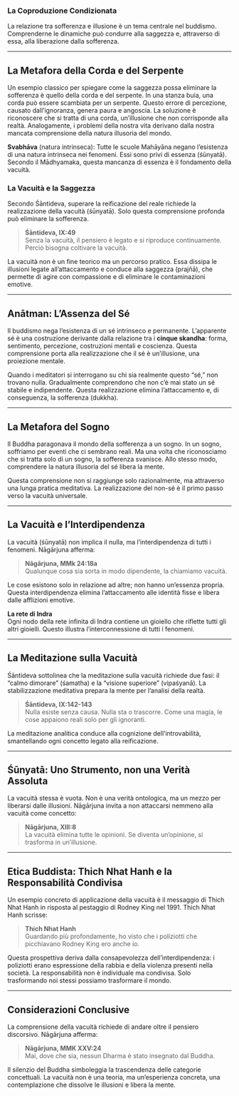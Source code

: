 ### La Coproduzione Condizionata {#sec-dream}

La relazione tra sofferenza e illusione è un tema centrale nel buddismo. Comprenderne le dinamiche può condurre alla saggezza e, attraverso di essa, alla liberazione dalla sofferenza.

---

## La Metafora della Corda e del Serpente

Un esempio classico per spiegare come la saggezza possa eliminare la sofferenza è quello della corda e del serpente. In una stanza buia, una corda può essere scambiata per un serpente. Questo errore di percezione, causato dall’ignoranza, genera paura e angoscia. La soluzione è riconoscere che si tratta di una corda, un’illusione che non corrisponde alla realtà. Analogamente, i problemi della nostra vita derivano dalla nostra mancata comprensione della natura illusoria del mondo.

::: {.callout-note}
**Svabhāva** (natura intrinseca): Tutte le scuole Mahāyāna negano l’esistenza di una natura intrinseca nei fenomeni. Essi sono privi di essenza (śūnyatā). Secondo il Mādhyamaka, questa mancanza di essenza è il fondamento della vacuità.
:::

### La Vacuità e la Saggezza

Secondo Śāntideva, superare la reificazione del reale richiede la realizzazione della vacuità (śūnyatā). Solo questa comprensione profonda può eliminare la sofferenza.

> **Śāntideva, IX:49**  
> Senza la vacuità, il pensiero è legato e si riproduce continuamente. Perciò bisogna coltivare la vacuità.

La vacuità non è un fine teorico ma un percorso pratico. Essa dissipa le illusioni legate all’attaccamento e conduce alla saggezza (prajñā), che permette di agire con compassione e di eliminare le contaminazioni emotive.

---

## Anātman: L’Assenza del Sé

Il buddismo nega l’esistenza di un sé intrinseco e permanente. L’apparente sé è una costruzione derivante dalla relazione tra i **cinque skandha**: forma, sentimento, percezione, costruzioni mentali e coscienza. Questa comprensione porta alla realizzazione che il sé è un’illusione, una proiezione mentale.

Quando i meditatori si interrogano su chi sia realmente questo "sé," non trovano nulla. Gradualmente comprendono che non c’è mai stato un sé stabile e indipendente. Questa realizzazione elimina l’attaccamento e, di conseguenza, la sofferenza (dukkha).

---

## La Metafora del Sogno

Il Buddha paragonava il mondo della sofferenza a un sogno. In un sogno, soffriamo per eventi che ci sembrano reali. Ma una volta che riconosciamo che si tratta solo di un sogno, la sofferenza svanisce. Allo stesso modo, comprendere la natura illusoria del sé libera la mente.

Questa comprensione non si raggiunge solo razionalmente, ma attraverso una lunga pratica meditativa. La realizzazione del non-sé è il primo passo verso la vacuità universale.

---

## La Vacuità e l’Interdipendenza

La vacuità (śūnyatā) non implica il nulla, ma l’interdipendenza di tutti i fenomeni. Nāgārjuna afferma:

> **Nāgārjuna, MMk 24:18a**  
> Qualunque cosa sia sorta in modo dipendente, la chiamiamo vacuità.

Le cose esistono solo in relazione ad altre; non hanno un’essenza propria. Questa interdipendenza elimina l’attaccamento alle identità fisse e libera dalle afflizioni emotive.

::: {.callout-note}
**La rete di Indra**  
Ogni nodo della rete infinita di Indra contiene un gioiello che riflette tutti gli altri gioielli. Questo illustra l’interconnessione di tutti i fenomeni.
:::

---

## La Meditazione sulla Vacuità

Śāntideva sottolinea che la meditazione sulla vacuità richiede due fasi: il "calmo dimorare" (śamatha) e la "visione superiore" (vipaśyanā). La stabilizzazione meditativa prepara la mente per l’analisi della realtà.

> **Śāntideva, IX:142-143**  
> Nulla esiste senza causa. Nulla sta o trascorre. Come una magia, le cose appaiono reali solo per gli ignoranti.

La meditazione analitica conduce alla cognizione dell’introvabilità, smantellando ogni concetto legato alla reificazione.

---

## Śūnyatā: Uno Strumento, non una Verità Assoluta

La vacuità stessa è vuota. Non è una verità ontologica, ma un mezzo per liberarsi dalle illusioni. Nāgārjuna invita a non attaccarsi nemmeno alla vacuità come concetto:

> **Nāgārjuna, XIII:8**  
> La vacuità elimina tutte le opinioni. Se diventa un’opinione, si trasforma in un’illusione.

---

## Etica Buddista: Thich Nhat Hanh e la Responsabilità Condivisa

Un esempio concreto di applicazione della vacuità è il messaggio di Thich Nhat Hanh in risposta al pestaggio di Rodney King nel 1991. Thich Nhat Hanh scrisse:

> **Thich Nhat Hanh**  
> Guardando più profondamente, ho visto che i poliziotti che picchiavano Rodney King ero anche io.

Questa prospettiva deriva dalla consapevolezza dell’interdipendenza: i poliziotti erano espressione della rabbia e della violenza presenti nella società. La responsabilità non è individuale ma condivisa. Solo trasformando noi stessi possiamo trasformare il mondo.

---

## Considerazioni Conclusive

La comprensione della vacuità richiede di andare oltre il pensiero discorsivo. Nāgārjuna afferma:

> **Nāgārjuna, MMK XXV:24**  
> Mai, dove che sia, nessun Dharma è stato insegnato dal Buddha.

Il silenzio del Buddha simboleggia la trascendenza delle categorie concettuali. La vacuità non è una teoria, ma un’esperienza concreta, una contemplazione che dissolve le illusioni e libera la mente.
